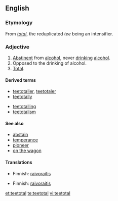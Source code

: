 ==English==

===Etymology===
From ''[[total]]'', the reduplicated ''tee'' being an intensifier.

===Adjective===
{{en-adj}}

# [[abstinent|Abstinent]] from [[alcohol]], never [[drink]]ing [[alcohol]].
# Opposed to the drinking of alcohol.
# [[total|Total]].

====Derived terms====
{{rel-top|terms derived from teetotal}}
* [[teetotaller]], [[teetotaler]]
* [[teetotally]]
{{rel-mid}}
* [[teetotalling]]
* [[teetotalism]]
{{rel-bottom}}

====See also====
* [[abstain]]
* [[temperance]]
* [[pioneer]]
* [[on the wagon]]

====Translations====
{{trans-top|abstinent from alcohol}}
* Finnish: [[raivoraitis]]
{{trans-mid}}
{{trans-bottom}}

{{trans-top|opposed to the drinking of alcohol}}
* Finnish: [[raivoraitis]]
{{trans-mid}}
{{trans-bottom}}

{{trans-top|total}}
{{trans-mid}}
{{trans-bottom}}

[[et:teetotal]]
[[te:teetotal]]
[[vi:teetotal]]